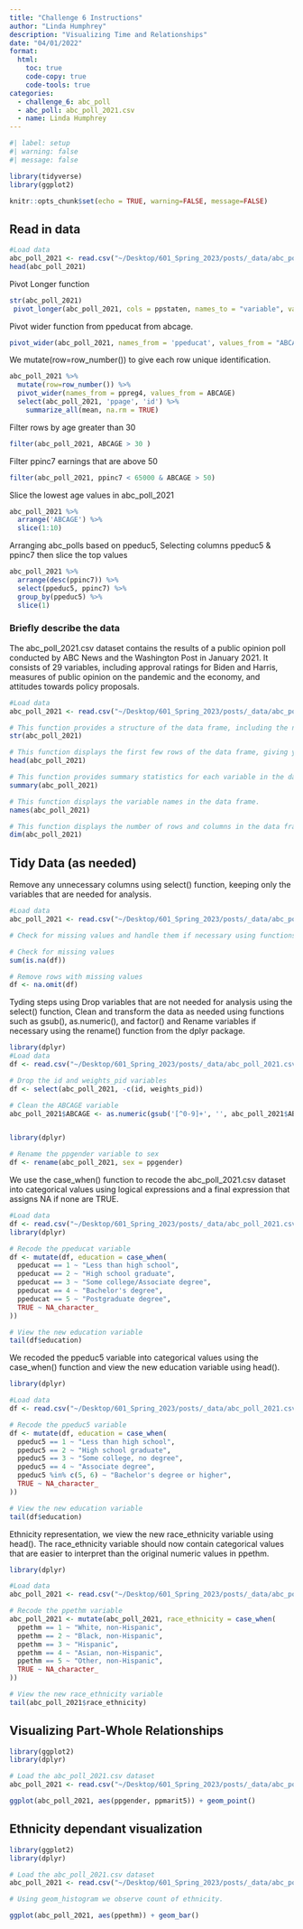 ```yaml
---
title: "Challenge 6 Instructions"
author: "Linda Humphrey"
description: "Visualizing Time and Relationships"
date: "04/01/2022"
format:
  html:
    toc: true
    code-copy: true
    code-tools: true
categories:
  - challenge_6: abc_poll
  - abc_poll: abc_poll_2021.csv
  - name: Linda Humphrey
---
```


```r
#| label: setup
#| warning: false
#| message: false

library(tidyverse)
library(ggplot2)

knitr::opts_chunk$set(echo = TRUE, warning=FALSE, message=FALSE)
```

## Read in data


```r
#Load data 
abc_poll_2021 <- read.csv("~/Desktop/601_Spring_2023/posts/_data/abc_poll_2021.csv")
head(abc_poll_2021)

```

Pivot Longer function 
```r
str(abc_poll_2021)
 pivot_longer(abc_poll_2021, cols = ppstaten, names_to = "variable", values_to = "ppstaten")
```

Pivot wider function from ppeducat from abcage.

```R
pivot_wider(abc_poll_2021, names_from = 'ppeducat', values_from = "ABCAGE" )
```

We mutate(row=row_number()) to give each row unique identification.

```R
abc_poll_2021 %>%
  mutate(row=row_number()) %>%
  pivot_wider(names_from = ppreg4, values_from = ABCAGE)
  select(abc_poll_2021, 'ppage', 'id') %>%
    summarize_all(mean, na.rm = TRUE)

```

Filter rows by age greater than 30

```R
filter(abc_poll_2021, ABCAGE > 30 )
```

Filter ppinc7 earnings that are above 50

```R
filter(abc_poll_2021, ppinc7 < 65000 & ABCAGE > 50)
```

Slice the lowest age values in abc_poll_2021

```R
abc_poll_2021 %>%
  arrange('ABCAGE') %>%
  slice(1:10)
```

Arranging abc_polls based on ppeduc5, Selecting columns ppeduc5 & ppinc7 then slice the top values

```R
abc_poll_2021 %>%
  arrange(desc(ppinc7)) %>%
  select(ppeduc5, ppinc7) %>%
  group_by(ppeduc5) %>%
  slice(1)
```

### Briefly describe the data

The abc_poll_2021.csv dataset contains the results of a public opinion poll conducted by ABC News and the Washington Post in January 2021. It consists of 29 variables, including approval ratings for Biden and Harris, measures of public opinion on the pandemic and the economy, and attitudes towards policy proposals.

```R

#Load data 
abc_poll_2021 <- read.csv("~/Desktop/601_Spring_2023/posts/_data/abc_poll_2021.csv")

# This function provides a structure of the data frame, including the number of rows and columns, variable names, and variable types.
str(abc_poll_2021)

# This function displays the first few rows of the data frame, giving you a quick overview of what the data looks like.
head(abc_poll_2021)

# This function provides summary statistics for each variable in the data frame, including the minimum, maximum, mean, and median values.
summary(abc_poll_2021)

# This function displays the variable names in the data frame.
names(abc_poll_2021)

# This function displays the number of rows and columns in the data frame.
dim(abc_poll_2021)

```

## Tidy Data (as needed)

Remove any unnecessary columns using select() function, keeping only the variables that are needed for analysis.

```r
#Load data 
abc_poll_2021 <- read.csv("~/Desktop/601_Spring_2023/posts/_data/abc_poll_2021.csv")

# Check for missing values and handle them if necessary using functions below:

# Check for missing values
sum(is.na(df))

# Remove rows with missing values
df <- na.omit(df)

```

Tyding steps using Drop variables that are not needed for analysis using the select() function, Clean and transform the data as needed using functions such as gsub(), as.numeric(), and factor() and Rename variables if necessary using the rename() function from the dplyr package.

```R
library(dplyr)
#Load data 
df <- read.csv("~/Desktop/601_Spring_2023/posts/_data/abc_poll_2021.csv")

# Drop the id and weights_pid variables
df <- select(abc_poll_2021, -c(id, weights_pid))

# Clean the ABCAGE variable
abc_poll_2021$ABCAGE <- as.numeric(gsub('[^0-9]+', '', abc_poll_2021$ABCAGE))


library(dplyr)

# Rename the ppgender variable to sex
df <- rename(abc_poll_2021, sex = ppgender)

```

We use the case_when() function to recode the abc_poll_2021.csv dataset into categorical values using logical expressions and a final expression that assigns NA if none are TRUE.

```r
#Load data 
df <- read.csv("~/Desktop/601_Spring_2023/posts/_data/abc_poll_2021.csv")
library(dplyr)

# Recode the ppeducat variable
df <- mutate(df, education = case_when(
  ppeducat == 1 ~ "Less than high school",
  ppeducat == 2 ~ "High school graduate",
  ppeducat == 3 ~ "Some college/Associate degree",
  ppeducat == 4 ~ "Bachelor's degree",
  ppeducat == 5 ~ "Postgraduate degree",
  TRUE ~ NA_character_
))

# View the new education variable
tail(df$education)


```

We recoded the ppeduc5 variable into categorical values using the case_when() function and view the new education variable using head().
```R
library(dplyr)

#Load data 
df <- read.csv("~/Desktop/601_Spring_2023/posts/_data/abc_poll_2021.csv")

# Recode the ppeduc5 variable
df <- mutate(df, education = case_when(
  ppeduc5 == 1 ~ "Less than high school",
  ppeduc5 == 2 ~ "High school graduate",
  ppeduc5 == 3 ~ "Some college, no degree",
  ppeduc5 == 4 ~ "Associate degree",
  ppeduc5 %in% c(5, 6) ~ "Bachelor's degree or higher",
  TRUE ~ NA_character_
))

# View the new education variable
tail(df$education)


```

Ethnicity representation, we view the new race_ethnicity variable using head(). The race_ethnicity variable should now contain categorical values that are easier to interpret than the original numeric values in ppethm.
```R
library(dplyr)

#Load data 
abc_poll_2021 <- read.csv("~/Desktop/601_Spring_2023/posts/_data/abc_poll_2021.csv")

# Recode the ppethm variable
abc_poll_2021 <- mutate(abc_poll_2021, race_ethnicity = case_when(
  ppethm == 1 ~ "White, non-Hispanic",
  ppethm == 2 ~ "Black, non-Hispanic",
  ppethm == 3 ~ "Hispanic",
  ppethm == 4 ~ "Asian, non-Hispanic",
  ppethm == 5 ~ "Other, non-Hispanic",
  TRUE ~ NA_character_
))

# View the new race_ethnicity variable
tail(abc_poll_2021$race_ethnicity)

```

## Visualizing Part-Whole Relationships

```R

library(ggplot2)
library(dplyr)

# Load the abc_poll_2021.csv dataset
abc_poll_2021 <- read.csv("~/Desktop/601_Spring_2023/posts/_data/abc_poll_2021.csv")

ggplot(abc_poll_2021, aes(ppgender, ppmarit5)) + geom_point() 


```

## Ethnicity dependant visualization

```R
library(ggplot2)
library(dplyr)

# Load the abc_poll_2021.csv dataset
abc_poll_2021 <- read.csv("~/Desktop/601_Spring_2023/posts/_data/abc_poll_2021.csv")

# Using geom_histogram we observe count of ethnicity.

ggplot(abc_poll_2021, aes(ppethm)) + geom_bar()
  
```

